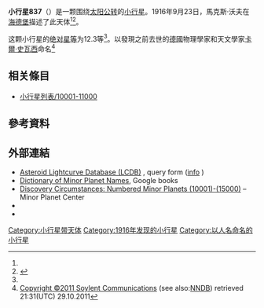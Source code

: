 {{Infobox planet
 | minorplanet     = yes
 | name            = 837 Schwarzschilda
 | background      = #D6D6D6
 | image = 
 | image_size      = 
 | caption         =
 | discovery_ref   =  <ref name="MPC-object" />
 | discoverer      = [[馬克斯·沃夫|馬克斯·沃夫]]
 | discovery_site  = [[海德堡|海德堡]]
 | discovered      = 1916年9月23日
 | mpc_name        = 837 Schwarzschilda
 | alt_names       = 837 Schwarzschilda
 | pronounced      = 
 | named_after     = <ref name="MPC-object" />
 | mp_category     = [[主帶小行星|主帶小行星]] <ref name="MPC-object" /><ref name="jpldata" />
 | orbit_ref       = <ref name="a">[http://ssd.jpl.nasa.gov/sbdb.cgi?sstr=837 837] {{Wayback|url=http://ssd.jpl.nasa.gov/sbdb.cgi?sstr=837 |date=20210106123611 }}，小行星數據庫瀏覽器（JPL Small-Body Database Browser）－[[美国国家航空航天局|美国国家航空航天局]]喷气推进实验室</ref>
 | epoch           = 2018-03-23.0（[[儒略日|JD]] 2458200.5）
 | uncertainty     = 0
 | observation_arc = 
 | aphelion = {{convert|2.394|AU|km|3|abbr=on|lk=out}}
 | perihelion      = {{convert|2.2032304|AU|km|3|abbr=on}}
 | semimajor       = 2.2983857
 | eccentricity    = 0.0414009
 | period          = 3.48[[儒略年|yr]]
 | mean_anomaly    = 31.38434[[度|°]]
 | mean_motion     = {{Deg2DMS|0.28285870|sup=ms}} / day
 | inclination     = 6.73708
 | asc_node        = 200.04807°
 | arg_peri        = 173.14217
 | mean_diameter   = 
 | rotation        = 
 | albedo          =
 | spectral_type   =
 | abs_magnitude   = 12.3<ref name="jpldata" />
}}
'''小行星837'''（{{lang-en|837 Schwarzschilda}}）是一颗围绕[[太阳|太阳]][[公转|公转]]的[[小行星|小行星]]。1916年9月23日，馬克斯·沃夫在[[海德堡|海德堡]]描述了此天体<ref name="a" /><ref>{{cite news|title=小行星列表|url=http://cfa-www.harvard.edu/iau/lists/NumberedMPs.txt|accessdate=2018-10-19|newspaper=哈佛大学|archive-date=2008-05-17|archive-url=https://web.archive.org/web/20080517010638/http://cfa-www.harvard.edu/iau/lists/NumberedMPs.txt|dead-url=no}}</ref>。

这颗小行星的[[绝对星等|绝对星等]]为12.3等<ref name="a" />。以發現之前去世的[[德國|德國]]物理學家和天文學家[[卡爾·史瓦西|卡爾·史瓦西]]命名<ref>[http://www.nndb.com/people/713/000168209/ Copyright ©2011 Soylent Communications] {{Wayback|url=http://www.nndb.com/people/713/000168209/ |date=20201125173647 }} (see also:[[NNDB|NNDB]]) retrieved 21:31(UTC) 29.10.2011</ref>

== 相关條目 ==
*[[小行星列表/10001-11000|小行星列表/10001-11000]]

== 參考資料 ==
{{reflist|refs=

<ref name="jpldata">{{cite web
 |type         = 2018-01-26 last obs.
 |title        = JPL Small-Body Database Browser:837 Schwarzschilda-837 Schwarzschilda
 |url          = https://ssd.jpl.nasa.gov/sbdb.cgi?sstr=837
 |publisher    = [[Jet_Propulsion_Laboratory|Jet Propulsion Laboratory]]
 |accessdate   = 28 March 2018
 |archive-date = 2021-01-06
 |archive-url  = https://web.archive.org/web/20210106123611/https://ssd.jpl.nasa.gov/sbdb.cgi?sstr=837
 |dead-url     = no
}}</ref>

<ref name="MPC-object">{{cite web
  |title      = 837 Schwarzschilda
  |work      = Minor Planet Center
  |url      = https://www.minorplanetcenter.net/db_search/show_object?object_id=837
  |accessdate      = 28 March 2018
  |archive-date      = 2016-03-04
  |archive-url      = https://web.archive.org/web/20160304140605/http://www.minorplanetcenter.net/db_search/show_object?object_id=837
  |dead-url      = no
  }}</ref>

}}

==  外部連結 ==
* [http://www.minorplanet.info/PHP/lcdbsummaryquery.php Asteroid Lightcurve Database (LCDB)] {{Wayback|url=http://www.minorplanet.info/PHP/lcdbsummaryquery.php |date=20171210173955 }}, query form ([http://www.minorplanet.info/lightcurvedatabase.html info] {{Wayback|url=http://www.minorplanet.info/lightcurvedatabase.html |date=20171216050541 }})
* [https://books.google.com/books?id=aeAg1X7afOoC&pg Dictionary of Minor Planet Names], Google books
* [http://www.minorplanetcenter.net/iau/lists/NumberedMPs010001.html Discovery Circumstances: Numbered Minor Planets (10001)-(15000)] {{Wayback|url=http://www.minorplanetcenter.net/iau/lists/NumberedMPs010001.html |date=20180612162317 }} – Minor Planet Center
* {{AstDys|837}}
* {{JPL small body}}

{{Minor Planet Number|[[小行星836|小行星836]]|[[小行星838|小行星838]]}}
{{小天体}}

[[Category:小行星带天体|Category:小行星带天体]]
[[Category:1916年发现的小行星|Category:1916年发现的小行星]]
[[Category:以人名命名的小行星|Category:以人名命名的小行星]]


{{beltasteroid-stub}}